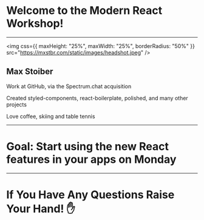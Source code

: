 # Welcome to the Modern React Workshop!

---

<img
  css={{ maxHeight: "25%", maxWidth: "25%", borderRadius: "50%" }}
  src="https://mxstbr.com/static/images/headshot.jpeg"
/>

## Max Stoiber

Work at GitHub, via the Spectrum.chat acquisition

Created styled-components, react-boilerplate, polished, and many other projects

Love coffee, skiing and table tennis

---

# Goal: Start using the new React features in your apps on Monday

---

# If You Have Any Questions Raise Your Hand! ✋
